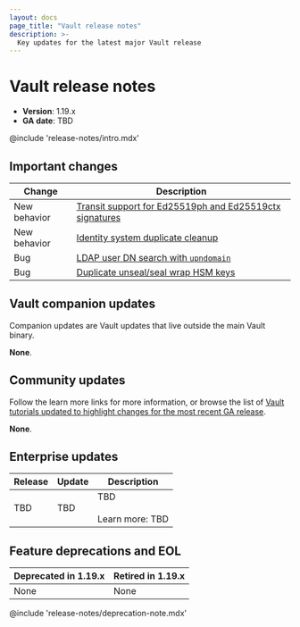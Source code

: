 ```yaml
---
layout: docs
page_title: "Vault release notes"
description: >-
  Key updates for the latest major Vault release
---
```


# Vault release notes

- **Version**: 1.19.x
- **GA date**: TBD

@include 'release-notes/intro.mdx'

## Important changes

| Change        | Description
|-------------- | -----------
| New behavior  | [Transit support for Ed25519ph and Ed25519ctx signatures](/vault/docs/updates/important-changes#ed25519)
| New behavior  | [Identity system duplicate cleanup](/vault/docs/updates/important-changes##dedupe)
| Bug           | [LDAP user DN search with `upndomain`](#ldap)
| Bug           | [Duplicate unseal/seal wrap HSM keys](/vault/docs/updates/important-changes##hsm-keys)

## Vault companion updates

Companion updates are Vault updates that live outside the main Vault binary.

**None**.

## Community updates

Follow the learn more links for more information, or browse the list of
[Vault tutorials updated to highlight changes for the most recent GA release](/vault/tutorials/new-release).

**None**.

## Enterprise updates

<table>
  <thead>
    <tr>
      <th style={{verticalAlign: 'middle'}}>Release</th>
      <th style={{verticalAlign: 'middle'}}>Update</th>
      <th style={{verticalAlign: 'middle'}}>Description</th>
    </tr>
  </thead>
  <tbody>

  <tr>
    <td style={{verticalAlign: 'middle'}}>
      TBD
    </td>
    <td style={{verticalAlign: 'middle', textAlign: 'center'}}>TBD</td>
    <td style={{verticalAlign: 'middle'}}>
      TBD
      <br /><br />
      Learn more: TBD
    </td>
  </tr>

  </tbody>
</table>

## Feature deprecations and EOL

Deprecated in 1.19.x | Retired in 1.19.x
-------------------- | ---------------
None                 | None

@include 'release-notes/deprecation-note.mdx'
